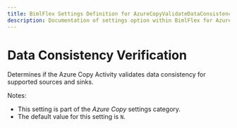 ---
title: BimlFlex Settings Definition for AzureCopyValidateDataConsistency
description: Documentation of settings option within BimlFlex for AzureCopyValidateDataConsistency
---
<head>
  <meta name="varigenceProduct" content="BimlFlex"></meta>
  <meta name="varigenceArticleType" content="Reference"></meta>
</head>


# Data Consistency Verification

Determines if the Azure Copy Activity validates data consistency for supported sources and sinks.

Notes:

* This setting is part of the *Azure Copy* settings category.
* The default value for this setting is `N`.
